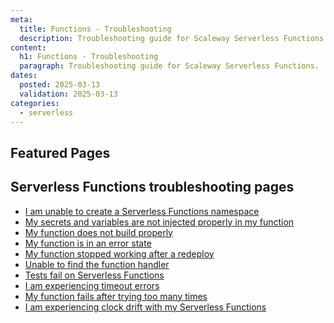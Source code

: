 ```yaml
---
meta:
  title: Functions - Troubleshooting
  description: Troubleshooting guide for Scaleway Serverless Functions.
content:
  h1: Functions - Troubleshooting
  paragraph: Troubleshooting guide for Scaleway Serverless Functions.
dates:
  posted: 2025-03-13
  validation: 2025-03-13
categories:
  - serverless
---
```


<ProductHeader
  productName="Functions troubleshooting"
  productLogo="functions"
  description="Find resources for resolving issues with Scaleway Serverless Functions."
/>

## Featured Pages

<Grid>
    <DefaultCard 
      title="Serverless Functions FAQ"
      description="General info on Serverless Functions."
      url="/serverless-functions/faq"
      label="See more"
    />
    <DefaultCard 
      title="Methods to deploy Serverless Functions"
      description="Find the best way to deploy Functions."
      url="/serverless-functions/reference-content/deploy-function/"
      label="See more"
    />
    <DefaultCard 
      title="Functions limitations" 
      description="Technical limitations of Serverless Functions."
      url="/serverless-functions/reference-content/functions-limitations/"
      label="See more"
    />
</Grid>
<Grid>
    <DefaultCard 
      title="Serverless Functions billing"
      description="Detailed pricing model."
      url="/serverless-functions/reference-content/functions-billing/"
      label="See more"
    />
    <DefaultCard 
      title="Serverless Functions handler reference"
      description="Understand the behavior of handlers."
      url="/serverless-functions/reference-content/functions-handlers/"
      label="See more"
    />
    <DefaultCard 
      title="Differences between Serverless Jobs, Containers and Functions"
      description="Differences between Serverless products."
      url="/serverless-functions/reference-content/difference-jobs-functions-containers/"
      label="See more"
    />
</Grid>

## Serverless Functions troubleshooting pages 

- [I am unable to create a Serverless Functions namespace](/serverless-functions/troubleshooting/cannot-create-namespace/)
- [My secrets and variables are not injected properly in my function](/serverless-functions/troubleshooting/cannot-inject-secret-variable/)
- [My function does not build properly](/serverless-functions/troubleshooting/function-build-error/)
- [My function is in an error state](/serverless-functions/troubleshooting/function-in-error-state/)
- [My function stopped working after a redeploy](/serverless-functions/troubleshooting/function-stopped-after-redeploy/)
- [Unable to find the function handler](/serverless-functions/troubleshooting/handler-not-found/)
- [Tests fail on Serverless Functions](/serverless-functions/troubleshooting/tests-fail-on-function/)
- [I am experiencing timeout errors](/serverless-functions/troubleshooting/timeout-error/)
- [My function fails after trying too many times](/serverless-functions/troubleshooting/too-many-retries/)
- [I am experiencing clock drift with my Serverless Functions](/serverless-functions/troubleshooting/function-clock-drift/)